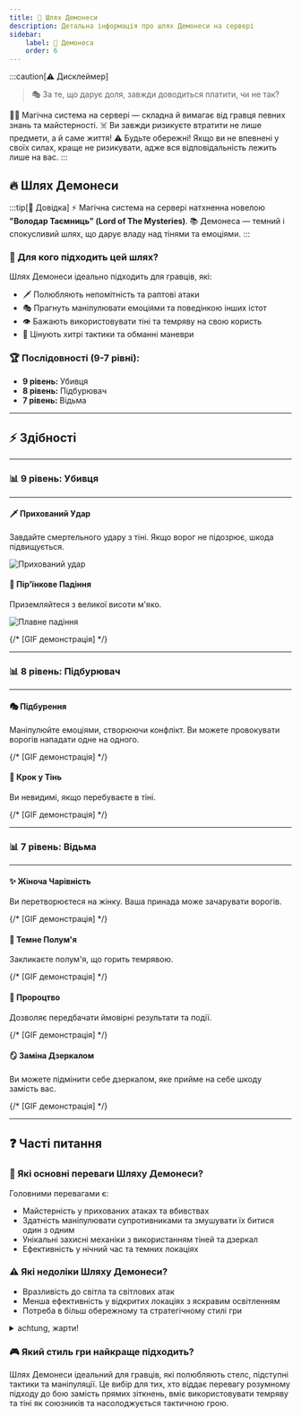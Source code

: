 ```yaml
---
title: 💫 Шлях Демонеси
description: Детальна інформація про шлях Демонеси на сервері
sidebar:
    label: 💫 Демонеса
    order: 6
---
```



:::caution[⚠️ Дисклеймер]
> 🎭 За те, що дарує доля, завжди доводиться платити, чи не так?

🧙‍♂️ Магічна система на сервері — складна й вимагає від гравця певних знань та майстерності.
☠️ Ви завжди ризикуєте втратити не лише предмети, а й саме життя!
⚠️ Будьте обережні! Якщо ви не впевнені у своїх силах, краще не ризикувати, адже вся відповідальність лежить лише на вас.
:::

## 🔥 Шлях Демонеси

:::tip[📖 Довідка]
⚡ Магічна система на сервері натхненна новелою **"Володар Таємниць" (Lord of The Mysteries)**.
📚 Демонеса — темний і спокусливий шлях, що дарує владу над тінями та емоціями.
:::

### 📜 Для кого підходить цей шлях?

Шлях Демонеси ідеально підходить для гравців, які:
- 🗡️ Полюбляють непомітність та раптові атаки
- 🎭 Прагнуть маніпулювати емоціями та поведінкою інших істот
- 👁️ Бажають використовувати тіні та темряву на свою користь
- 🔮 Цінують хитрі тактики та обманні маневри

### 🏆 Послідовності (9-7 рівні):

- **9 рівень:** Убивця
- **8 рівень:** Підбурювач
- **7 рівень:** Відьма

---

## ⚡ Здібності

---

### 📊 9 рівень: Убивця

---

#### 🗡️ Прихований Удар
Завдайте смертельного удару з тіні. Якщо ворог не підозрює, шкода підвищується.

<p align={"center"}>
    <img src={stealth.src} width={"80%"} alt="Прихований удар"/>
</p>


#### 🍃 Пір'їнкове Падіння
Приземляйтеся з великої висоти м'яко.

<p align={"center"}>
    <img src={feather.src} width={"80%"} alt="Плавне падіння"/>
</p>

{/* [GIF демонстрація] */}

---

### 📊 8 рівень: Підбурювач

---

#### 🎭 Підбурення
Маніпулюйте емоціями, створюючи конфлікт. Ви можете провокувати ворогів нападати одне на одного.

{/* [GIF демонстрація] */}

#### 👥 Крок у Тінь
Ви невидимі, якщо перебуваєте в тіні.

{/* [GIF демонстрація] */}

---

### 📊 7 рівень: Відьма

---

#### ✨ Жіноча Чарівність
Ви перетворюєтеся на жінку. Ваша принада може зачарувати ворогів.

{/* [GIF демонстрація] */}

#### 🖤 Темне Полум'я
Закликаєте полум'я, що горить темрявою.

{/* [GIF демонстрація] */}

#### 🔮 Пророцтво
Дозволяє передбачати ймовірні результати та події.

{/* [GIF демонстрація] */}

#### 🪞 Заміна Дзеркалом
Ви можете підмінити себе дзеркалом, яке прийме на себе шкоду замість вас.

{/* [GIF демонстрація] */}

---

## ❓ Часті питання

### 💪 Які основні переваги Шляху Демонеси?
Головними перевагами є:
- Майстерність у прихованих атаках та вбивствах
- Здатність маніпулювати супротивниками та змушувати їх битися один з одним
- Унікальні захисні механіки з використанням тіней та дзеркал
- Ефективність у нічний час та темних локаціях

### ⚠️ Які недоліки Шляху Демонеси?
- Вразливість до світла та світлових атак
- Менша ефективність у відкритих локаціях з яскравим освітленням
- Потреба в більш обережному та стратегічному стилі гри
<details>
    <summary>achtung, жарти!</summary>

    Місячні, починаючи із 7-го рівня :)
</details>

### 🎮 Який стиль гри найкраще підходить?
Шлях Демонеси ідеальний для гравців, які полюбляють стелс, підступні тактики та маніпуляції. Це вибір для тих, хто віддає перевагу розумному підходу до бою замість прямих зіткнень, вміє використовувати темряву та тіні як союзників та насолоджується тактичною грою.
